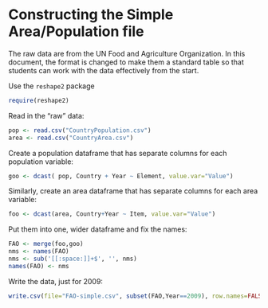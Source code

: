 Constructing the Simple Area/Population file
=============================

The raw data are from the UN Food and Agriculture Organization.  In this document, the format is changed to make them a standard table so that students can work with the data effectively from the start.

Use the `reshape2` package
```r
require(reshape2)
```

Read in the "raw" data:
```r
pop <- read.csv("CountryPopulation.csv")
area <- read.csv("CountryArea.csv")
```

Create a population dataframe that has separate columns for each population variable:
```r
goo <- dcast( pop, Country + Year ~ Element, value.var="Value")
```

Similarly, create an area dataframe that has separate columns for each area variable:
```r
foo <- dcast(area, Country+Year ~ Item, value.var="Value")
```

Put them into one, wider dataframe and fix the names:
```r
FAO <- merge(foo,goo)
nms <- names(FAO)
nms <- sub('[[:space:]]+$', '', nms)
names(FAO) <- nms
```

Write the data, just for 2009:
```r
write.csv(file="FAO-simple.csv", subset(FAO,Year==2009), row.names=FALSE)
```